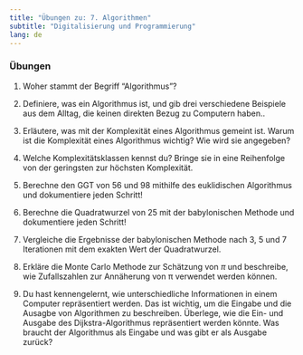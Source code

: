 ```yaml
---
title: "Übungen zu: 7. Algorithmen"
subtitle: "Digitalisierung und Programmierung"
lang: de
---
```


### Übungen

1.  Woher stammt der Begriff "Algorithmus"?

2.  Definiere, was ein Algorithmus ist, und gib drei verschiedene Beispiele aus dem Alltag, die keinen direkten Bezug zu Computern haben..

3.  Erläutere, was mit der Komplexität eines Algorithmus gemeint ist. Warum ist die Komplexität eines Algorithmus wichtig? Wie wird sie angegeben?

4.  Welche Komplexitätsklassen kennst du? Bringe sie in eine Reihenfolge von der geringsten zur höchsten Komplexität.

5.  Berechne den GGT von 56 und 98 mithilfe des euklidischen Algorithmus und dokumentiere jeden Schritt!

6.  Berechne die Quadratwurzel von 25 mit der babylonischen Methode und dokumentiere jeden Schritt!

7.  Vergleiche die Ergebnisse der babylonischen Methode nach 3, 5 und 7 Iterationen mit dem exakten Wert der Quadratwurzel.

8.  Erkläre die Monte Carlo Methode zur Schätzung von $\pi$ und beschreibe, wie Zufallszahlen zur Annäherung von π verwendet werden können.

9. Du hast kennengelernt, wie unterschiedliche Informationen in einem Computer repräsentiert werden. Das ist wichtig, um die Eingabe und die Ausagbe von Algorithmen zu beschreiben. Überlege, wie die Ein- und Ausgabe des Dijkstra-Algorithmus repräsentiert werden könnte. Was braucht der Algorithmus als Eingabe und was gibt er als Ausgabe zurück?